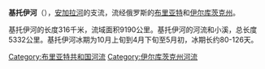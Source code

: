 {{unreferenced|time=2010-05-05T13:27:08+00:00}}
'''基托伊河'''（{{lang-ru|Китой}}），[[安加拉河|安加拉河]]的支流，流经俄罗斯的[[布里亚特共和国|布里亚特]]和[[伊尔库茨克州|伊尔库茨克州]]。

基托伊河的长度316千米，流域面积9190公里。基托伊河的河流和小溪，总长度5332公里。基托伊河冰期为10月上旬到4月下旬至5月初，冰期长约80-126天。
{{Russia-geo-stub}}

[[Category:布里亚特共和国河流|Category:布里亚特共和国河流]]
[[Category:伊尔库茨克州河流|Category:伊尔库茨克州河流]]